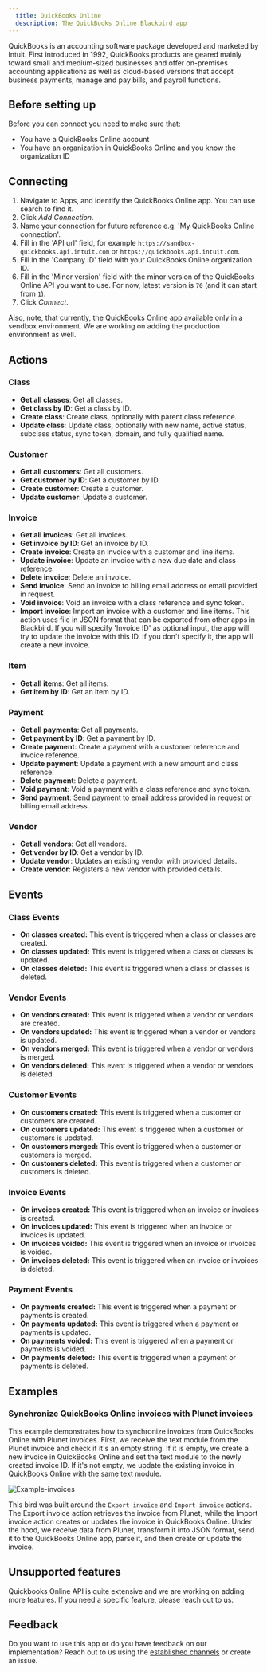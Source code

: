```yaml
---
  title: QuickBooks Online
  description: The QuickBooks Online Blackbird app
---
```


<LinkCard title="View on Github" target="_blank" href="https://github.com/bb-io/QuickBooks-Online" icon="github" />

QuickBooks is an accounting software package developed and marketed by Intuit. First introduced in 1992, QuickBooks products are geared mainly toward small and medium-sized businesses and offer on-premises accounting applications as well as cloud-based versions that accept business payments, manage and pay bills, and payroll functions.

## Before setting up 

Before you can connect you need to make sure that:

- You have a QuickBooks Online account
- You have an organization in QuickBooks Online and you know the organization ID

## Connecting

1. Navigate to Apps, and identify the QuickBooks Online app. You can use search to find it.
2. Click _Add Connection_.
3. Name your connection for future reference e.g. 'My QuickBooks Online connection'.
4. Fill in the 'API url' field, for example `https://sandbox-quickbooks.api.intuit.com` or `https://quickbooks.api.intuit.com`.
5. Fill in the 'Company ID' field with your QuickBooks Online organization ID.
6. Fill in the 'Minor version' field with the minor version of the QuickBooks Online API you want to use. For now, latest version is `70` (and it can start from `1`).
7. Click _Connect_.

Also, note, that currently, the QuickBooks Online app available only in a sendbox environment. We are working on adding the production environment as well.

## Actions

### Class

- **Get all classes**: Get all classes.
- **Get class by ID**: Get a class by ID.
- **Create class**: Create class, optionally with parent class reference.
- **Update class**: Update class, optionally with new name, active status, subclass status, sync token, domain, and fully qualified name.

### Customer

- **Get all customers**: Get all customers.
- **Get customer by ID**: Get a customer by ID.
- **Create customer**: Create a customer.
- **Update customer**: Update a customer.

### Invoice

- **Get all invoices**: Get all invoices.
- **Get invoice by ID**: Get an invoice by ID.
- **Create invoice**: Create an invoice with a customer and line items.
- **Update invoice**: Update an invoice with a new due date and class reference.
- **Delete invoice**: Delete an invoice.
- **Send invoice**: Send an invoice to billing email address or email provided in request.
- **Void invoice**: Void an invoice with a class reference and sync token.
- **Import invoice**: Import an invoice with a customer and line items. This action uses file in JSON format that can be exported from other apps in Blackbird. If you will specify 'Invoice ID' as optional input, the app will try to update the invoice with this ID. If you don't specify it, the app will create a new invoice.

### Item

- **Get all items**: Get all items.
- **Get item by ID**: Get an item by ID.

### Payment

- **Get all payments**: Get all payments.
- **Get payment by ID**: Get a payment by ID.
- **Create payment**: Create a payment with a customer reference and invoice reference.
- **Update payment**: Update a payment with a new amount and class reference.
- **Delete payment**: Delete a payment.
- **Void payment**: Void a payment with a class reference and sync token.
- **Send payment**: Send payment to email address provided in request or billing email address.

### Vendor

- **Get all vendors**: Get all vendors.
- **Get vendor by ID**: Get a vendor by ID.
- **Update vendor**: Updates an existing vendor with provided details.
- **Create vendor**: Registers a new vendor with provided details.

## Events

### Class Events

- **On classes created:** This event is triggered when a class or classes are created.
- **On classes updated:** This event is triggered when a class or classes is updated.
- **On classes deleted:** This event is triggered when a class or classes is deleted.

### Vendor Events

- **On vendors created:** This event is triggered when a vendor or vendors are created.
- **On vendors updated:** This event is triggered when a vendor or vendors is updated.
- **On vendors merged:** This event is triggered when a vendor or vendors is merged.
- **On vendors deleted:** This event is triggered when a vendor or vendors is deleted.

### Customer Events

- **On customers created:** This event is triggered when a customer or customers are created.
- **On customers updated:** This event is triggered when a customer or customers is updated.
- **On customers merged:** This event is triggered when a customer or customers is merged.
- **On customers deleted:** This event is triggered when a customer or customers is deleted.

### Invoice Events

- **On invoices created:** This event is triggered when an invoice or invoices is created.
- **On invoices updated:** This event is triggered when an invoice or invoices is updated.
- **On invoices voided:** This event is triggered when an invoice or invoices is voided.
- **On invoices deleted:** This event is triggered when an invoice or invoices is deleted.

### Payment Events

- **On payments created:** This event is triggered when a payment or payments is created.
- **On payments updated:** This event is triggered when a payment or payments is updated.
- **On payments voided:** This event is triggered when a payment or payments is voided.
- **On payments deleted:** This event is triggered when a payment or payments is deleted.

## Examples

### Synchronize QuickBooks Online invoices with Plunet invoices

This example demonstrates how to synchronize invoices from QuickBooks Online with Plunet invoices. First, we receive the text module from the Plunet invoice and check if it's an empty string. If it is empty, we create a new invoice in QuickBooks Online and set the text module to the newly created invoice ID. If it's not empty, we update the existing invoice in QuickBooks Online with the same text module.

![Example-invoices](https://raw.githubusercontent.com/bb-io/QuickBooks-Online/main/image/README/Example-invoices.png)

This bird was built around the `Export invoice` and `Import invoice` actions. The Export invoice action retrieves the invoice from Plunet, while the Import invoice action creates or updates the invoice in QuickBooks Online. Under the hood, we receive data from Plunet, transform it into JSON format, send it to the QuickBooks Online app, parse it, and then create or update the invoice.

## Unsupported features

Quickbooks Online API is quite extensive and we are working on adding more features. If you need a specific feature, please reach out to us.

## Feedback

Do you want to use this app or do you have feedback on our implementation? Reach out to us using the [established channels](https://www.blackbird.io/) or create an issue.

